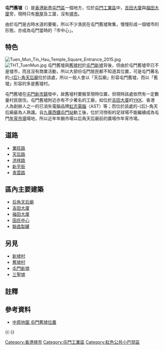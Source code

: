 {{Coord|22.3905574|113.9705137|source:GoogleMaps|display=title}}

'''屯門舊墟'''（{{lang-en|'''Tuen Mun Kau Hui'''}}{{NoteTag|亦作'''Tuen Mun Old Market'''，但較爲少見。}}）是[[香港|香港]][[新界|新界]][[屯門區|屯門區]]一個地方，位於[[屯門工業區|屯門工業區]]中，[[吉田大廈|吉田大廈]]與[[福田大廈|福田大廈]]旁，現時只有[[寮屋|寮屋]]及工廈，沒有[[墟市|墟市]]。

由於屯門是古時水道的要衝，所以不少漁民在屯門舊墟聚集，慢慢形成一個墟市的形態，亦成為屯門當時的「市中心」。

==特色==
[[File:Tuen_Mun_Tin_Hau_Temple_Square_Entrance_2015.jpg|right]]
[[File:THT_TuenMun.jpg|thumb]]
屯門舊墟與[[舊墟村|舊墟村]]於[[屯門新墟|屯門新墟]]背後，但由於屯門舊墟早已不是墟市，而且沒有商業活動，所以大部份屯門居民都不知道其位置，可是屯門著名的[[后角天后廟|-{后}-角天后廟]]位於該處，所以一般人會以「天后廟」形容屯門舊墟，而以「舊墟」形容的多是舊墟村。

屯門舊墟在[[屯門新市鎮|屯門新市鎮]]發中，故舊墟村要搬至現時位置，但現時該處依然有一定數量村民居住。屯門舊墟附近亦有不少著名的工廠，如位於[[吉田大廈|吉田大廈]]的[[YKK|YKK]]、香港人為創辦人之一的已消失電腦品牌[[虹志電腦|虹志電腦]]（AST）等；而位於該處的-{后}-角天后廟最為人熟識。自[[西鐵綫|九廣西鐵]][[屯門站_(西鐵綫)|屯門站]]動工後，位於河傍街的足球場不能繼續成為屯門[[年宵市場|年宵市場]]場地，所以近年年銷市場以后角天后廟前的廣場作年宵市場。

==道路==
*[[業旺路|業旺路]]
*[[天后路|天后路]]
*[[洪祥路|洪祥路]]
*[[新平街|新平街]]
*[[青雲路_(香港)|青雲路]]

==區內主要建築==
*[[后角天后廟|后角天后廟]]
*[[吉田大廈|吉田大廈]]
*[[福田大廈|福田大廈]]
*[[田氏中心|田氏中心]]
*[[聯昌製罐|聯昌製罐]]

==另見==
*[[新墟村|新墟村]] 
*[[舊墟村|舊墟村]] 
*[[屯門新墟|屯門新墟]] 
*[[三聖墟|三聖墟]]

==註釋==
{{NoteFoot}}

==參考資料==
*[http://www.centamap.com/gc/centamaplocation.aspx?x=814877&y=828017&sx=814877.21694&sy=828017.4132&z=4&lg=b5 中原地圖 屯門舊墟位置] 

{{-}}
{{屯門區}}

[[Category:香港墟市|Category:香港墟市]]
[[Category:屯門工業區|Category:屯門工業區]]
[[Category:紅色公共小巴禁區|Category:紅色公共小巴禁區]]